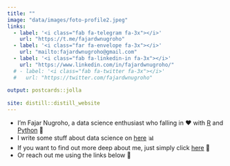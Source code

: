 ```yaml
---
title: ""
image: "data/images/foto-profile2.jpeg"
links:
  - label: '<i class="fab fa-telegram fa-3x"></i>'
    url: "https://t.me/fajardwnugroho"
  - label: '<i class="far fa-envelope fa-3x"></i>'
    url: "mailto:fajardwnugroho@gmail.com"
  - label: '<i class="fab fa-linkedin-in fa-3x"></i>'
    url: "https://www.linkedin.com/in/fajardwnugroho/"
  # - label: '<i class="fab fa-twitter fa-3x"></i>'
  #   url: "https://twitter.com/fajardwnugroho"
    
output: postcards::jolla
  
site: distill::distill_website
---
```


-   I'm Fajar Nugroho, a data science enthusiast who falling in ❤️ with <a href = "https://www.r-project.org/">R</a> and <a href = "https://www.python.org/">Python</a> 🐍
-   I write some stuff about data science on <a href = "journal.html">here</a> 📊
-   If you want to find out more deep about me, just simply click <a href = "about.html">here</a> 🙋
-   Or reach out me using the links below 📩
